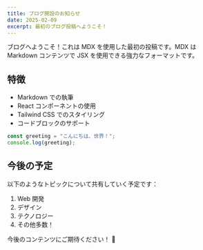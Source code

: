 ```yaml
---
title: ブログ開設のお知らせ
date: 2025-02-09
excerpt: 最初のブログ投稿へようこそ！
---
```


ブログへようこそ！これは MDX を使用した最初の投稿です。MDX は Markdown コンテンツで JSX を使用できる強力なフォーマットです。

## 特徴

- Markdown での執筆
- React コンポーネントの使用
- Tailwind CSS でのスタイリング
- コードブロックのサポート

```typescript
const greeting = "こんにちは、世界！";
console.log(greeting);
```

## 今後の予定

以下のようなトピックについて共有していく予定です：

1. Web 開発
2. デザイン
3. テクノロジー
4. その他多数！

今後のコンテンツにご期待ください！ 🚀
